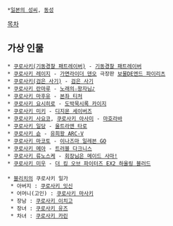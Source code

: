  *[[일본의 성씨]], [[동성]]
[[목차]]
== 가상 인물 ==
 * [[쿠로사키(기동경찰 패트레이버)]] - [[기동경찰 패트레이버]]
 * [[쿠로사키 레이지]] - [[가면라이더 덴오]] 극장판 [[보물DE엔드 파이리츠]]
 * [[쿠로사키(검은 사기)]] - [[검은 사기]]
 * [[쿠로사키 란마루]] - [[노래의☆왕자님♪]]
 * [[쿠로사키 마후유]] - [[본좌 티처]]
 * [[쿠로사키 요시히로]] - [[도박묵시록 카이지]]
 * [[쿠로사키 미키]] - [[디지몬 세이버즈]]
 * [[쿠로사키 사요코]], [[쿠로사키 아사미]] - [[마호라바]] 
 * [[쿠로사키 일당]] - [[울트라맨 타로]]
 * [[쿠로사키 슌(유희왕)|쿠로사키 슌]] - [[유희왕 ARC-V]]
 * [[쿠로사키 마코토]] - [[이나즈마 일레븐 GO]]
 * [[쿠로사키 메아]] - [[트러블 다크니스]]
 * [[쿠로사키 류노스케]] - [[회장님은 메이드 사마!]]
 * [[쿠로사키 미우]] - [[더 킹 오브 파이터즈 EX2 하울링 블러드]]
 
 * [[블리치]]의 쿠로사키 일가
  * 아버지 : [[쿠로사키 잇신]]
  * 어머니(고인) : [[쿠로사키 마사키]]
  * 장남 : [[쿠로사키 이치고]]
  * 장녀 : [[쿠로사키 유즈]]
  * 차녀 : [[쿠로사키 카린]]
